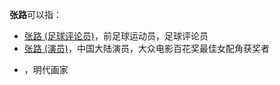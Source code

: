 '''张路'''可以指：
*[[张路_(足球评论员)|张路 (足球评论员)]]，前足球运动员，足球评论员
*[[张路_(演员)|张路 (演员)]]，中国大陆演员，大众电影百花奖最佳女配角获奖者
*{{tsl|en|Zhang Lu (painter)|张路 (画家)}}，明代画家

{{消歧义|L路|cat=二字张姓人名消歧义}}